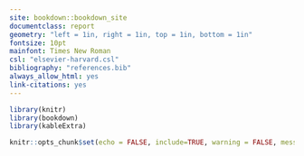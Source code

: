 ```yaml
---
site: bookdown::bookdown_site
documentclass: report
geometry: "left = 1in, right = 1in, top = 1in, bottom = 1in"
fontsize: 10pt
mainfont: Times New Roman
csl: "elsevier-harvard.csl"
bibliography: "references.bib"
always_allow_html: yes
link-citations: yes
---
```

```r
library(knitr)
library(bookdown)
library(kableExtra)

knitr::opts_chunk$set(echo = FALSE, include=TRUE, warning = FALSE, message = FALSE)
```


